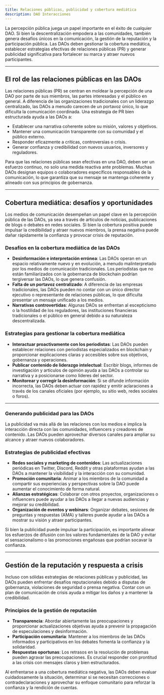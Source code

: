 ```yaml
---
title: Relaciones públicas, publicidad y cobertura mediática
description: DAO Interacciones
---
```


La percepción pública juega un papel importante en el éxito de cualquier DAO. Si bien la descentralización empodera a las comunidades, también genera desafíos únicos en la comunicación, la gestión de la reputación y la participación pública. Las DAOs deben gestionar la cobertura mediática, establecer estrategias efectivas de relaciones públicas (PR) y generar publicidad significativa para fortalecer su marca y atraer nuevos participantes.

---

## El rol de las relaciones públicas en las DAOs

Las relaciones públicas (PR) se centran en moldear la percepción de una DAO por parte de sus miembros, las partes interesadas y el público en general. A diferencia de las organizaciones tradicionales con un liderazgo centralizado, las DAOs a menudo carecen de un portavoz único, lo que dificulta la comunicación coordinada. Una estrategia de PR bien estructurada ayuda a las DAOs a:

- Establecer una narrativa coherente sobre su misión, valores y objetivos.
- Mantener una comunicación transparente con su comunidad y el público externo.
- Responder eficazmente a críticas, controversias o crisis.
- Generar confianza y credibilidad con nuevos usuarios, inversores y reguladores.

Para que las relaciones públicas sean efectivas en una DAO, deben ser un esfuerzo continuo, no solo una medida reactiva ante problemas. Muchas DAOs designan equipos o colaboradores específicos responsables de la comunicación, lo que garantiza que su mensaje se mantenga coherente y alineado con sus principios de gobernanza.

---

## Cobertura mediática: desafíos y oportunidades

Los medios de comunicación desempeñan un papel clave en la percepción pública de las DAOs, ya sea a través de artículos de noticias, publicaciones de blogs o debates en redes sociales. Si bien la cobertura positiva puede impulsar la credibilidad y atraer nuevos miembros, la prensa negativa puede dañar rápidamente la confianza y provocar crisis de reputación.

### Desafíos en la cobertura mediática de las DAOs

- **Desinformación e interpretación errónea**: Las DAOs operan en un espacio relativamente nuevo y en evolución, a menudo malinterpretado por los medios de comunicación tradicionales. Los periodistas que no están familiarizados con la gobernanza de blockchain podrían tergiversar las DAOs, lo que genera confusión. 
- **Falta de un portavoz centralizado**: A diferencia de las empresas tradicionales, las DAOs pueden no contar con un único director ejecutivo o representante de relaciones públicas, lo que dificulta presentar un mensaje unificado a los medios.
- **Narrativas controvertidas**: Algunas DAOs se enfrentan al escepticismo o la hostilidad de los reguladores, las instituciones financieras tradicionales o el público en general debido a su naturaleza descentralizada.

### Estrategias para gestionar la cobertura mediática

- **Interactuar proactivamente con los periodistas**: Las DAOs pueden establecer relaciones con periodistas especializados en blockchain y proporcionar explicaciones claras y accesibles sobre sus objetivos, gobernanza y operaciones.
- **Publicar contenido de liderazgo intelectual**: Escribir blogs, informes de investigación y artículos de opinión ayuda a las DAOs a controlar su narrativa y a posicionarse como líderes del sector.
- **Monitorear y corregir la desinformación**: Si se difunde información incorrecta, las DAOs deben actuar con rapidez y emitir aclaraciones a través de los canales oficiales (por ejemplo, su sitio web, redes sociales o foros).

---

### Generando publicidad para las DAOs

La publicidad va más allá de las relaciones con los medios e implica la interacción directa con las comunidades, influencers y creadores de contenido. Las DAOs pueden aprovechar diversos canales para ampliar su alcance y atraer nuevos colaboradores.

### Estrategias de publicidad efectivas

- **Redes sociales y marketing de contenidos**: Las actualizaciones periódicas en Twitter, Discord, Reddit y otras plataformas ayudan a las DAOs a mantener la visibilidad y la interacción con su comunidad.
- **Promoción comunitaria**: Animar a los miembros de la comunidad a compartir sus experiencias y perspectivas sobre la DAO puede aumentar el conocimiento de forma natural.
- **Alianzas estratégicas**: Colaborar con otros proyectos, organizaciones o influencers puede ayudar a las DAOs a llegar a nuevas audiencias y mejorar su credibilidad.
- **Organización de eventos y webinars**: Organizar debates, sesiones de preguntas y respuestas (AMA) y talleres puede ayudar a las DAOs a mostrar su visión y atraer participantes.

Si bien la publicidad puede impulsar la participación, es importante alinear los esfuerzos de difusión con los valores fundamentales de la DAO y evitar el sensacionalismo o las promociones engañosas que podrían socavar la confianza.

---  

## Gestión de la reputación y respuesta a crisis

Incluso con sólidas estrategias de relaciones públicas y publicidad, las DAOs pueden enfrentar desafíos reputacionales debido a disputas de gobernanza, violaciones de seguridad o prensa negativa. Contar con un plan de comunicación de crisis ayuda a mitigar los daños y a mantener la credibilidad.

### Principios de la gestión de reputación

- **Transparencia**: Abordar abiertamente las preocupaciones y proporcionar actualizaciones objetivas ayuda a prevenir la propagación de especulaciones y desinformación.
- **Participación comunitaria**: Mantener a los miembros de las DAOs informados y participativos en los debates fomenta la confianza y la solidaridad.
- **Respuestas oportunas**: Los retrasos en la resolución de problemas pueden agravar las preocupaciones. Es crucial responder con prontitud a las crisis con mensajes claros y bien estructurados.

Al enfrentarse a una cobertura mediática negativa, las DAOs deben evaluar cuidadosamente la situación, determinar si se necesitan correcciones o contradeclaraciones y aprovechar su enfoque comunitario para reforzar la confianza y la rendición de cuentas.